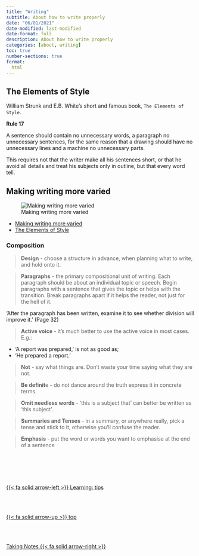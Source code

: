 ```yaml
---
title: "Writing"
subtitle: About how to write properly
date: "06/01/2021"
date-modified: last-modified
date-format: full
description: About how to write properly
categories: [about, writing]
toc: true
number-sections: true
format:
  html
---
```


## The Elements of Style

 William Strunk and E.B. White’s short and famous book, ``The Elements of Style``.

::: {.summary}
**Rule 17**

A sentence should contain no unnecessary words, a paragraph no unnecessary sentences, for the same reason that a drawing should have no unnecessary lines and a machine no unnecessary parts.

This requires not that the writer make all his sentences short, or that he avoid all details and treat his subjects only in outline, but that every word tell.

:::

## Making writing more varied

![Making writing more varied](/images/about/Gary-Provost-Sentence-Strcture.png)

- [Making writing more varied](https://pwdpr.com/making-writing-more-varied){.external}
- [The Elements of Style](https://www.crockford.com/style.html){.external}

### Composition

> **Design** - choose a structure in advance, when planning what to write, and hold onto it.

> **Paragraphs** - the primary compositional unit of writing. Each paragraph should be about an individual topic or speech. Begin paragraphs with a sentence that gives the topic or helps with the transition. Break paragraphs apart if it helps the reader, not just for the hell of it.

'After the paragraph has been written, examine it to see whether division will improve it.' (Page 32)

> **Active voice** - it's much better to use the active voice in most cases. E.g.:

- 'A report was prepared,' is not as good as;
- 'He prepared a report.'

> **Not** - say what things are. Don't waste your time saying what they are not.

> **Be definit**e - do not dance around the truth express it in concrete terms.

> **Omit needless words** - 'this is a subject that' can better be written as 'this subject'.

> **Summaries and Tenses** - in a summary, or anywhere really, pick a tense and stick to it, otherwise you'll confuse the reader.

> **Emphasis** - put the word or words you want to emphasise at the end of a sentence

<!--- navLinks -->
<br><br>
<div class=row>
<br>
<div class='column left previous'>
<br>
[{{< fa solid arrow-left >}} Learning: tips](/learning/learning-how-tips.qmd)
<br>
</div>
<br>
<div class='column center'>
<br>
[{{< fa solid arrow-up >}} top](#top)
<br>
</div>
<br>
<div class='column right next'>
<br>
[Taking Notes  {{< fa solid arrow-right >}}](/learning/learning-how-take-notes.qmd)
<br>
</div>
<br>
</div>
